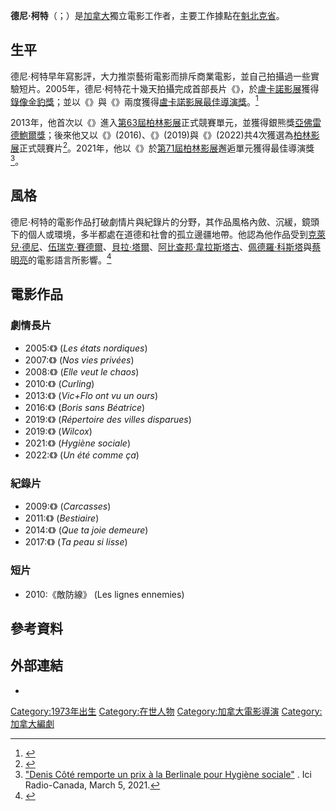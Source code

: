 {{Infobox person
| name  = 德尼·柯特<br/>Denis Côté
| image = Denis Cote 8767.jpg
| imagesize = 
| caption = 
| birth_date = {{birth date and age|1973|11|16|df=yes}}
| birth_place = {{CAN}}[[新布藍茲維|新布藍茲維]]{{link-en|伯斯-安多弗|Perth-Andover}}
| nationality = {{CAN}}
| years_active = 
| occupation = 電影導演、製作人
| spouse = 
}}

'''德尼·柯特'''（{{lang-fr|Denis Côté}}；{{bd|1973年|11月16日}}）是[[加拿大|加拿大]]獨立電影工作者，主要工作據點在[[魁北克省|魁北克省]]。

== 生平 ==
德尼·柯特早年寫影評，大力推崇藝術電影而排斥商業電影，並自己拍攝過一些實驗短片。2005年，德尼·柯特花十幾天拍攝完成首部長片《{{link-en|放逐·邊境|Drifting States}}》，於[[洛迦诺电影节|盧卡諾影展]]獲得[[金豹獎|錄像金豹獎]]；並以《{{link-fr|她心底的世界|Elle veut le chaos}}》與《{{link-fr|雪國迷景|Curling (film)}}》兩度獲得[[盧卡諾影展最佳導演獎|盧卡諾影展最佳導演獎]]。<ref>{{cite news|author1=鴻鴻|title=生活與藝術的實驗 魁北克導演德尼柯特|url=http://www.lifeplus.com.tw/#!%E7%94%9F%E6%B4%BB%E8%88%87%E8%97%9D%E8%A1%93%E7%9A%84%E5%AF%A6%E9%A9%97-%E9%AD%81%E5%8C%97%E5%85%8B%E5%B0%8E%E6%BC%94%E5%BE%B7%E5%B0%BC%E6%9F%AF%E7%89%B9/cfc7/i21dxoz347|accessdate=2015-09-13|agency=放映週報|date=2014-11-01|archive-date=2020-05-08|archive-url=https://web.archive.org/web/20200508180937/http://www.lifeplus.com.tw/#!%E7%94%9F%E6%B4%BB%E8%88%87%E8%97%9D%E8%A1%93%E7%9A%84%E5%AF%A6%E9%A9%97-%E9%AD%81%E5%8C%97%E5%85%8B%E5%B0%8E%E6%BC%94%E5%BE%B7%E5%B0%BC%E6%9F%AF%E7%89%B9/cfc7/i21dxoz347|dead-url=no}}</ref>

2013年，他首次以《{{link-fr|在世界邊緣遇見熊|Vic+Flo ont vu un ours}}》進入[[第63屆柏林影展|第63屆柏林影展]]正式競賽單元，並獲得銀熊獎[[亞佛雷德鮑爾獎|亞佛雷德鮑爾獎]]；後來他又以《{{link-fr|傲慢的波里斯先生|Boris sans Béatrice}}》(2016)、《{{link-en|鬼鎮疑雲|Ghost Town Anthology}}》(2019)與《{{link-fr|像這樣的夏天|Un été comme ça}}》(2022)共4次獲選為[[柏林影展|柏林影展]]正式競賽片<ref>{{Cite news|url=https://variety.com/2018/film/news/berlinale-competition-films-1203088656/|title=Berlin Film Festival: New Films by Francois Ozon, Fatih Akin, Denis Cote in Competition|date=2018-12-13|work=Variety|language=en|accessdate=2018-12-16|archive-date=2020-07-26|archive-url=https://web.archive.org/web/20200726164822/https://variety.com/2018/film/news/berlinale-competition-films-1203088656/|dead-url=no}}</ref>。2021年，他以《{{link-fr|全員社距中|Hygiène sociale}}》於[[第71屆柏林影展|第71屆柏林影展]]邂逅單元獲得最佳導演獎<ref>[https://ici.radio-canada.ca/nouvelle/1775170/denis-cote-festival-film-berlin-prix-encounters-hygiene-sociale "Denis Côté remporte un prix à la Berlinale pour Hygiène sociale"] {{Wayback|url=https://ici.radio-canada.ca/nouvelle/1775170/denis-cote-festival-film-berlin-prix-encounters-hygiene-sociale |date=20210805021823 }}. Ici Radio-Canada, March 5, 2021.</ref>。

== 風格 ==
德尼·柯特的電影作品打破劇情片與紀錄片的分野，其作品風格內斂、沉緩，鏡頭下的個人或環境，多半都處在道德和社會的孤立邊疆地帶。他認為他作品受到[[克萊兒·德尼|克萊兒·德尼]]、[[尤里西·塞德尔|伍瑞克·賽德爾]]、[[貝拉·塔爾|貝拉·塔爾]]、[[阿比查邦·魏拉希沙可|阿比查邦·韋拉斯塔古]]、[[佩德羅·科斯塔|佩德羅·科斯塔]]與[[蔡明亮|蔡明亮]]的電影語言所影響。<ref>{{cite news|author1=洪健倫|title=在孤立之境尋找影像新語彙-專訪2014台北電影節焦點影人德尼柯特|url=http://www.funscreen.com.tw/headline.asp?H_No=522|accessdate=2015-09-13|agency=放映週報|date=2014-06-30|archive-date=2021-05-18|archive-url=https://web.archive.org/web/20210518184016/http://www.funscreen.com.tw/headline.asp?H_No=522|dead-url=no}}</ref>

== 電影作品 ==
=== 劇情長片 ===
* 2005:《{{link-en|放逐·邊境|Drifting States}}》 (''Les états nordiques'')
* 2007:《{{link-en|我們私人的生活|Our Private Lives}}》 (''Nos vies privées'')
* 2008:《{{link-fr|她心底的世界|Elle veut le chaos}}》 (''Elle veut le chaos'')
* 2010:《{{link-fr|雪國迷景|Curling (film)}}》 (''Curling'')
* 2013:《{{link-fr|在世界邊緣遇見熊|Vic+Flo ont vu un ours}}》 (''Vic+Flo ont vu un ours'')
* 2016:《{{link-fr|傲慢的波里斯先生|Boris sans Béatrice}}》 (''Boris sans Béatrice'')
* 2019:《{{link-en|鬼鎮疑雲|Ghost Town Anthology}}》 (''Répertoire des villes disparues'')
* 2019:《{{link-fr|威爾科克斯生存記|Wilcox (film)}}》 (''Wilcox'')
* 2021:《{{link-fr|全員社距中|Hygiène sociale}}》 (''Hygiène sociale'')
* 2022:《{{link-fr|像這樣的夏天|Un été comme ça}}》 (''Un été comme ça'')

=== 紀錄片 ===
* 2009:《{{link-en|汽車墳場|Carcasses (film)}}》 (''Carcasses'')
* 2011:《{{link-en|凝視動物的100種方式|Bestiaire}}》 (''Bestiaire'')
* 2014:《{{link-en|機器造人|Joy of Man's Desiring (film)}}》 (''Que ta joie demeure'')
* 2017:《{{link-en|你的肌膚如此光滑|A Skin So Soft}}》 (''Ta peau si lisse'')

=== 短片 ===
* 2010:《敵防線》 (Les lignes ennemies)

==參考資料==
{{reflist}}

==外部連結==
*{{imdb|1992193}}
{{盧卡諾影展最佳導演獎}}
{{DEFAULTSORT:Cote, Denis}}
[[Category:1973年出生|Category:1973年出生]]
[[Category:在世人物|Category:在世人物]]
[[Category:加拿大電影導演|Category:加拿大電影導演]]
[[Category:加拿大編劇|Category:加拿大編劇]]